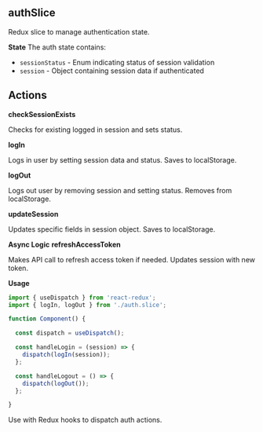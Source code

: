 ## authSlice

Redux slice to manage authentication state.

**State**
The auth state contains:

- `sessionStatus` - Enum indicating status of session validation
- `session` - Object containing session data if authenticated

## Actions

**checkSessionExists**

Checks for existing logged in session and sets status.

**logIn**

Logs in user by setting session data and status. Saves to localStorage.

**logOut**

Logs out user by removing session and setting status. Removes from localStorage.

**updateSession**

Updates specific fields in session object. Saves to localStorage.

**Async Logic**
**refreshAccessToken**

Makes API call to refresh access token if needed. Updates session with new token.

**Usage**
```js
import { useDispatch } from 'react-redux';
import { logIn, logOut } from './auth.slice';

function Component() {

  const dispatch = useDispatch();

  const handleLogin = (session) => {
    dispatch(logIn(session)); 
  };

  const handleLogout = () => {
    dispatch(logOut());
  };

}
```
Use with Redux hooks to dispatch auth actions.